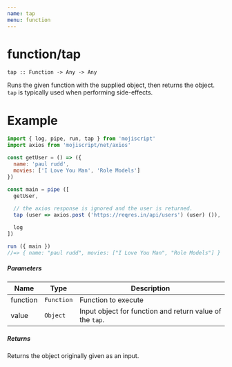 ```yaml
---
name: tap
menu: function
---
```


# function/tap

`tap :: Function -> Any -> Any`

Runs the given function with the supplied object, then returns the object. `tap` is typically used when performing side-effects.

# Example

```javascript
import { log, pipe, run, tap } from 'mojiscript'
import axios from 'mojiscript/net/axios'

const getUser = () => ({
  name: 'paul rudd',
  movies: ['I Love You Man', 'Role Models']
})

const main = pipe ([
  getUser,
  
  // the axios response is ignored and the user is returned.
  tap (user => axios.post ('https://reqres.in/api/users') (user) ()),

  log
])

run ({ main })
//=> { name: "paul rudd", movies: ["I Love You Man", "Role Models"] }
```

##### Parameters

| Name | Type | Description |
| ---- | ---- | ----------- |
| function | `Function`  | Function to execute |
| value | `Object`  | Input object for function and return value of the `tap`. |

##### Returns

Returns the object originally given as an input.
